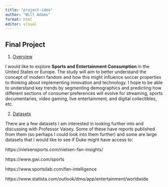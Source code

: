 ```yaml
---
title: "project-idea"
author: "Will Adams"
format: html
editor: visual
---
```


## Final Project

1.  [Overview]{.underline}

I would like to explore **Sports and Entertainment Consumption** in the United States or Europe. The study will aim to better understand the concept of modern fandom and how this might influence soccer properties to thinking about implementing innovation and technology. I hope to be able to understand key trends by segmenting demographics and predicting how different sections of consumer preferences will evolve for streaming, sports documentaries, video gaming, live entertainment, and digital collectibles, etc.

2.  [Datasets]{.underline}

There are a few datasets I am interested in looking further into and discussing with Professor Vaisey. Some of these have reports published from them (so perhaps I could look into them further) and some are large datasets that I would like to see if Duke might have access to:

https://nielsensports.com/nielsen-fan-insights/

https://www.gwi.com/sports

https://www.sportsilab.com/fan-intelligence

https://www.statista.com/outlook/dmo/app/entertainment/worldwide
